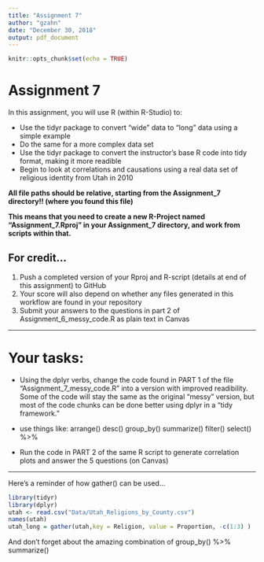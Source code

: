 ```yaml
---
title: "Assignment 7"
author: "gzahn"
date: "December 30, 2018"
output: pdf_document
---
```


```r
knitr::opts_chunk$set(echo = TRUE)
```

# **Assignment 7**

In this assignment, you will use R (within R-Studio) to:

+ Use the tidyr package to convert "wide" data to "long" data using a simple example
+ Do the same for a more complex data set
+ Use the tidyr package to convert the instructor's base R code into tidy format, making it more readible
+ Begin to look at correlations and causations using a real data set of religious identity from Utah in 2010

**All file paths should be relative, starting from the Assignment_7 directory!! (where you found this file)**

**This means that you need to create a new R-Project named "Assignment_7.Rproj" in your Assignment_7 directory, and work from scripts within that.**


## **For credit...**

1.  Push a completed version of your Rproj and R-script (details at end of this assignment) to GitHub
2.  Your score will also depend on whether any files generated in this workflow are found in your repository
3.  Submit your answers to the questions in part 2 of Assignment_6_messy_code.R as plain text in Canvas

____________

# Your tasks:

  + Using the dplyr verbs, change the code found in PART 1 of the file "Assignment_7_messy_code.R" into a version with improved readibility. Some of the code will stay the same as the original "messy" version, but most of the code chunks can be done better using dplyr in a "tidy framework."
  + use things like: arrange() desc() group_by() summarize() filter() select() %>%

  + Run the code in PART 2 of the same R script to generate correlation plots and answer the 5 questions (on Canvas)

_____________



Here's a reminder of how gather() can be used...


```r
library(tidyr)
library(dplyr)
utah <- read.csv("Data/Utah_Religions_by_County.csv")
names(utah)
utah_long = gather(utah,key = Religion, value = Proportion, -c(1:3) )

```

And don't forget about the amazing combination of group_by() %>% summarize()
